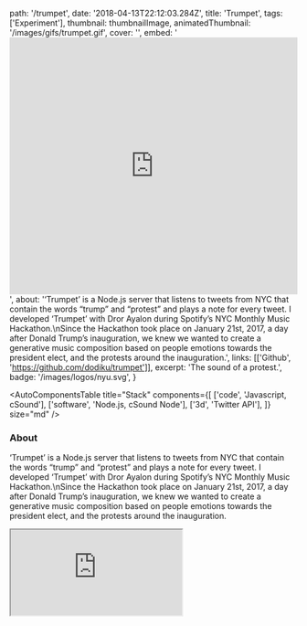 
  path: '/trumpet',
  date: '2018-04-13T22:12:03.284Z',
  title: 'Trumpet',
  tags: ['Experiment'],
  thumbnail: thumbnailImage,
  animatedThumbnail: '/images/gifs/trumpet.gif',
  cover: '',
  embed:
    '<iframe width="100%" height="450" src="https://www.youtube.com/embed/4YlOzWwsXKo?rel=0&amp;controls=0&amp;showinfo=0" frameborder="0" allow="autoplay; encrypted-media" allowfullscreen></iframe>',
  about:
    '‘Trumpet’ is a Node.js server that listens to tweets from NYC that contain the words “trump” and “protest” and plays a note for every tweet. I developed ‘Trumpet’ with Dror Ayalon during Spotify’s NYC Monthly Music Hackathon.\nSince the Hackathon took place on January 21st, 2017, a day after Donald Trump’s inauguration, we knew we wanted to create a generative music composition based on people emotions towards the president elect, and the protests around the inauguration.',
  links: [['Github', 'https://github.com/dodiku/trumpet']],
  excerpt: 'The sound of a protest.',
  badge: '/images/logos/nyu.svg',
}

<AutoComponentsTable
  title="Stack"
  components={[
    ['code', 'Javascript, cSound'],
    ['software', 'Node.js, cSound Node'],
    ['3d', 'Twitter API'],
  ]}
  size="md"
/>

### About

‘Trumpet’ is a Node.js server that listens to tweets from NYC that contain the words “trump” and “protest” and plays a note for every tweet. I developed ‘Trumpet’ with Dror Ayalon during Spotify’s NYC Monthly Music Hackathon.\nSince the Hackathon took place on January 21st, 2017, a day after Donald Trump’s inauguration, we knew we wanted to create a generative music composition based on people emotions towards the president elect, and the protests around the inauguration.

<iframe src="https://www.youtube.com/embed/4YlOzWwsXKo?rel=0&amp;controls=0&amp;showinfo=0" />

### Credits

Developed with <a target="_blank" href="http://drorayalon.com">Dror Ayalon</a>
